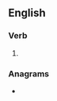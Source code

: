 ==English==

===Verb===
{{head|en|verb form}}

# {{en-past of|copulate}}

===Anagrams===
* {{anagrams|en|outplaced}}